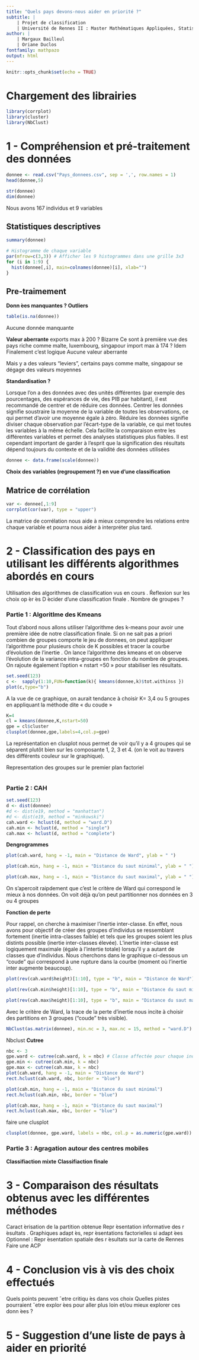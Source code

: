 ```yaml
---
title: "Quels pays devons-nous aider en priorité ?"
subtitle: | 
    | Projet de classification
    | Université de Rennes II : Master Mathématiques Appliquées, Statistiques 
author: | 
    | Margaux Bailleul
    | Oriane Duclos
fontfamily: mathpazo
output: html
---
```


```r
knitr::opts_chunk$set(echo = TRUE)
```

# Chargement des librairies

```r
library(corrplot)
library(cluster)
library(NbClust)
```

# 1 - Compréhension et pré-traitement des données

```r
donnee <- read.csv("Pays_donnees.csv", sep = ',', row.names = 1)
head(donnee,5)
```

```r
str(donnee)
dim(donnee)
```

Nous avons 167 individus et 9 variables


## Statistiques descriptives 


```r
summary(donnee)
```

```r
# Histogramme de chaque variable
par(mfrow=c(3,3)) # Afficher les 9 histogrammes dans une grille 3x3
for (i in 1:9) {
  hist(donnee[,i], main=colnames(donnee)[i], xlab="")
}
```


## Pre-traimement 
**Donn ́ees manquantes ? Outliers **
```r
table(is.na(donnee))
```
Aucune donnée manquante 

**Valeur aberrante**
exports max à 200 ? Bizarre 
Ce sont à première vue des pays riche comme malte, luxembourg, singapour
import max à 174 ? Idem
Finalement c'est logique 
Aucune valeur aberrante 

Mais y a des valeurs "leviers", certains pays comme malte, singapour se dégage des valeurs moyennes 

**Standardisation ?**

Lorsque l'on a des données avec des unités différentes (par exemple des pourcentages, des espérances de vie, des PIB par habitant), il est recommandé de centrer et de réduire ces données. 
Centrer les données signifie soustraire la moyenne de la variable de toutes les observations, ce qui permet d'avoir une moyenne égale à zéro. 
Réduire les données signifie diviser chaque observation par l'écart-type de la variable, ce qui met toutes les variables à la même échelle. 
Cela facilite la comparaison entre les différentes variables et permet des analyses statistiques plus fiables. Il est cependant important de garder à l'esprit que la signification des résultats dépend toujours du contexte et de la validité des données utilisées

```r
donnee <- data.frame(scale(donnee))
```


**Choix des variables (regroupement ?) en vue d’une classification**

## Matrice de corrélation 

```r
var <- donnee[,1:9]
corrplot(cor(var), type = "upper")
```

La matrice de corrélation nous aide à mieux comprendre les relations entre chaque variable et pourra nous aider à interpréter plus tard. 

# 2 - Classification des pays en utilisant les différents algorithmes abordés en cours

Utilisation des algorithmes de classification vus en cours
. Ŕeflexion sur les choix op ́er ́es
D ́ecider d’une classification finale
. Nombre de groupes ?

### Partie 1 : Algoritlme des Kmeans

Tout d’abord nous allons utiliser l’algorithme des k-means pour avoir une première idée de notre classification finale. Si on ne sait pas a priori combien de groupes comporte le jeu de donnees, on peut appliquer l’algorithme pour plusieurs choix de K possibles et tracer la courbe d’évolution de l’inertie .
On lance l’algorithme des kmeans et on observe l’évolution de la variance intra-groupes en fonction du nombre de groupes. On rajoute également l’option « nstart =50 »  pour stabiliser les résultats.


```r
set.seed(123)
c <-  sapply(1:10,FUN=function(k){ kmeans(donnee,k)$tot.withinss })
plot(c,type="b")
```

A la vue de ce graphique, on aurait tendance à choisir K= 3,4 ou 5 groupes en appliquant la méthode dite « du coude »


```r
K=4
cl = kmeans(donnee,K,nstart=50)
gpe = cl$cluster
clusplot(donnee,gpe,labels=4,col.p=gpe)

```

La représentation en clusplot nous permet de voir qu’il y a 4 groupes qui se séparent plutôt bien sur les composante 1, 2, 3 et 4. (on le voit au travers des différents couleur sur le graphique).

Representation des groupes sur le premier plan factoriel

```r

```

### Partie 2 : CAH 

```r
set.seed(123)
d <- dist(donnee)
#d <- dist(e19, method = "manhattan")
#d <- dist(e19, method = "minkowski")
cah.ward <- hclust(d, method = "ward.D")
cah.min <- hclust(d, method = "single")
cah.max <- hclust(d, method = "complete")
```


**Dengrogrammes**

```r
plot(cah.ward, hang = -1, main = "Distance de Ward", ylab = " ")
```


```r
plot(cah.min, hang = -1, main = "Distance du saut minimal", ylab = " ")
```


```r
plot(cah.max, hang = -1, main = "Distance du saut maximal", ylab = " ")
```
On s’apercoit raipdement que c’est le critère de Ward qui correspond le mieux à nos données. On voit déjà
qu’on peut partitionner nos données en 3 ou 4 groupes


**Fonction de perte**

Pour rappel, on cherche à maximiser l’inertie inter-classe. En effet, nous avons pour objectif de créer des
groupes d’individus se ressemblant fortement (inertie intra-classes faible) et tels que les groupes soient les
plus distints possible (inertie inter-classes élevée). L’inertie inter-classe est logiquement maximale (égale à
l’intertie totale) lorsqu’il y a autant de classes que d’individus. Nous cherchons dans le graphique ci-dessous
un “coude” qui correspond à une rupture dans la courbe (moment où l’inertie inter augmente beaucoup).

```r
plot(rev(cah.ward$height)[1:10], type = "b", main = "Distance de Ward")
```

```r
plot(rev(cah.min$height)[1:10], type = "b", main = "Distance du saut minimal")
```

```r
plot(rev(cah.max$height)[1:10], type = "b", main = "Distance du saut maximal")
```


Avec le critère de Ward, la trace de la perte d’inertie nous incite à choisir des partitions en 3 groupes
(“coude” très visible).



```r
NbClust(as.matrix(donnee), min.nc = 3, max.nc = 15, method = "ward.D")
```



Nbclust
**Cutree**

```r
nbc <- 3
gpe.ward <- cutree(cah.ward, k = nbc) # Classe affectée pour chaque individu
gpe.min <- cutree(cah.min, k = nbc)
gpe.max <- cutree(cah.max, k = nbc)
plot(cah.ward, hang = -1, main = "Distance de Ward")
rect.hclust(cah.ward, nbc, border = "blue")
```


```r
plot(cah.min, hang = -1, main = "Distance du saut minimal")
rect.hclust(cah.min, nbc, border = "blue")
```

```r
plot(cah.max, hang = -1, main = "Distance du saut maximal")
rect.hclust(cah.max, nbc, border = "blue")
```


faire une clusplot 

```r
clusplot(donnee, gpe.ward, labels = nbc, col.p = as.numeric(gpe.ward))
```


### Partie 3 : Agragation autour des centres mobiles 

**Classifiaction mixte**
**Classifiaction finale**




# 3 - Comparaison des résultats obtenus avec les différentes méthodes

Caract ́erisation de la partition obtenue
Repr ́esentation informative des r ́esultats
. Graphiques adapt ́es, repr ́esentations factorielles si adapt ́ees
Optionnel : Repr ́esentation spatiale des r ́esultats sur la carte de
Rennes
Faire une ACP


# 4 - Conclusion vis à vis des choix effectués

Quels points peuvent ˆetre critiqu ́es dans vos choix
Quelles pistes pourraient ˆetre explor ́ees pour aller plus loin et/ou
mieux explorer ces donn ́ees ?

# 5 - Suggestion d'une liste de pays à aider en priorité





